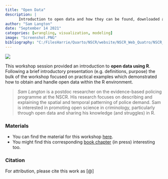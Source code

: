 ```yaml
---
title: "Open Data"
description: |
      Introduction to open data and how they can be found, downloaded and processed in R.
author: "Sam Langton"
date: "September 14 2021"
categories: [wrangling, visualization, modeling]
image: "Screenshot.PNG"
bibliography: "C:/FilesHarrie/Quarto/NSCR/website/NSCR_Web_Quatro/NSCR_Blog_Quarto/references/references.bib"
---
```


![](Screenshot.PNG)

This workshop session provided an introduction to **open data using R**. Following a brief introductory presentation (e.g. definitions, purpose) the bulk of the workshop focused on practical examples which demonstrated how to obtain and handle open data within the R environment.

> *Sam Langton* is a postdoc researcher on the evidence-based policing programme at the NSCR. His research focuses on describing and explaining the spatial and temporal patterning of police demand. Sam is interested in promoting open science in criminology, particularly through open data and sharing his knowledge (and struggles) in R.

### Materials

-   You can find the material for this workshop [here](https://github.com/Jonkman1/NSC_R/tree/main/Meeting_4_OpenData).
-   You might find this corresponding [book chapter](https://osf.io/a96y7/) (in press) interesting too.

### Citation

For attribution, please cite this work as [@]
